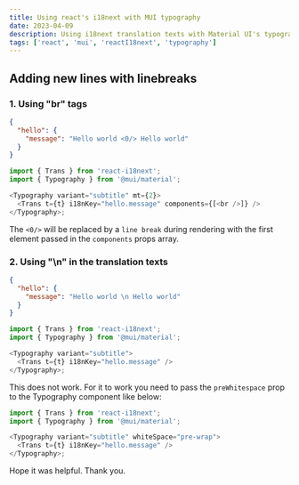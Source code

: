 ```yaml
---
title: Using react's i18next with MUI typography
date: 2023-04-09
description: Using i18next translation texts with Material UI's typography
tags: ['react', 'mui', 'reactI18next', 'typography']
---
```


## Adding new lines with linebreaks

### 1. Using "br" tags

```json
{
  "hello": {
    "message": "Hello world <0/> Hello world"
  }
}
```

```typescript
import { Trans } from 'react-i18next';
import { Typography } from '@mui/material';

<Typography variant="subtitle" mt={2}>
  <Trans t={t} i18nKey="hello.message" components={[<br />]} />
</Typography>;
```

The `<0/>` will be replaced by a `line break` during rendering with the first element passed in the `components` props array.

### 2. Using "\n" in the translation texts

```json
{
  "hello": {
    "message": "Hello world \n Hello world"
  }
}
```

```typescript
import { Trans } from 'react-i18next';
import { Typography } from '@mui/material';

<Typography variant="subtitle">
  <Trans t={t} i18nKey="hello.message" />
</Typography>;
```

This does not work. For it to work you need to pass the `preWhitespace` prop to the Typography component like below:

```typescript
import { Trans } from 'react-i18next';
import { Typography } from '@mui/material';

<Typography variant="subtitle" whiteSpace="pre-wrap">
  <Trans t={t} i18nKey="hello.message" />
</Typography>;
```

Hope it was helpful. Thank you.
